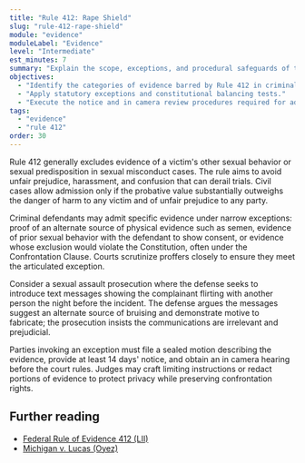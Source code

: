 ```yaml
---
title: "Rule 412: Rape Shield"
slug: "rule-412-rape-shield"
module: "evidence"
moduleLabel: "Evidence"
level: "Intermediate"
est_minutes: 7
summary: "Explain the scope, exceptions, and procedural safeguards of the rape shield rule."
objectives:
  - "Identify the categories of evidence barred by Rule 412 in criminal and civil cases."
  - "Apply statutory exceptions and constitutional balancing tests."
  - "Execute the notice and in camera review procedures required for admissibility."
tags:
  - "evidence"
  - "rule 412"
order: 30
---
```


Rule 412 generally excludes evidence of a victim's other sexual behavior or sexual predisposition in sexual misconduct cases. The rule aims to avoid unfair prejudice, harassment, and confusion that can derail trials. Civil cases allow admission only if the probative value substantially outweighs the danger of harm to any victim and of unfair prejudice to any party.

Criminal defendants may admit specific evidence under narrow exceptions: proof of an alternate source of physical evidence such as semen, evidence of prior sexual behavior with the defendant to show consent, or evidence whose exclusion would violate the Constitution, often under the Confrontation Clause. Courts scrutinize proffers closely to ensure they meet the articulated exception.

Consider a sexual assault prosecution where the defense seeks to introduce text messages showing the complainant flirting with another person the night before the incident. The defense argues the messages suggest an alternate source of bruising and demonstrate motive to fabricate; the prosecution insists the communications are irrelevant and prejudicial.

Parties invoking an exception must file a sealed motion describing the evidence, provide at least 14 days' notice, and obtain an in camera hearing before the court rules. Judges may craft limiting instructions or redact portions of evidence to protect privacy while preserving confrontation rights.

## Further reading

- [Federal Rule of Evidence 412 (LII)](https://www.law.cornell.edu/rules/fre/rule_412)
- [Michigan v. Lucas (Oyez)](https://www.oyez.org/cases/1990/90-149)
